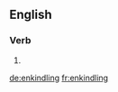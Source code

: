 ==English==

===Verb===
{{head|en|present participle}}

# {{present participle of|enkindle|lang=en|nocat=1}}

[[de:enkindling]]
[[fr:enkindling]]